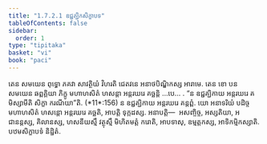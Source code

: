 ```yaml
---
title: "1.7.2.1 ឧជ្ជគ្ឃិកសិក្ខាបទ"
tableOfContents: false
sidebar:
  order: 1
type: "tipitaka"
basket: "vi"
book: "paci"
---
```



<DynamicBreadcrumb />

<Division number="586" book="paci">

<Paragraph number="1735" book="paci">
តេន សមយេន ពុទ្ធោ ភគវា សាវត្ថិយំ វិហរតិ ជេតវនេ អនាថបិណ្ឌិកស្ស អារាមេ. តេន ខោ បន សមយេន ឆព្ពគ្គិយា ភិក្ខូ មហាហសិតំ ហសន្តា អន្តរឃរេ គច្ឆន្តិ …បេ… .
</Paragraph>

<Paragraph number="1736" book="paci">
<Emphasis>“ន ឧជ្ជគ្ឃិកាយ អន្តរឃរេ គមិស្សាមីតិ សិក្ខា ករណីយា”</Emphasis>តិ. (*11*:<Emphasis>156</Emphasis>)
</Paragraph>

<Paragraph number="1737" book="paci">
ន ឧជ្ជគ្ឃិកាយ អន្តរឃរេ គន្តព្ពំ. យោ អនាទរិយំ បដិច្ច មហាហសិតំ ហសន្តោ អន្តរឃរេ គច្ឆតិ, អាបត្តិ ទុក្កដស្ស.
</Paragraph>

<Paragraph number="1738" book="paci">
អនាបត្តិ—  អសញ្ចិច្ច, អស្សតិយា, អជានន្តស្ស, គិលានស្ស, ហសនីយស្មឹ វត្ថុស្មឹ មិហិតមត្តំ ករោតិ, អាបទាសុ, ឧម្មត្តកស្ស, អាទិកម្មិកស្សាតិ.

</Paragraph>
</Division>

<Paragraph number="1739" type="center" book="paci">
បឋមសិក្ខាបទំ និដ្ឋិតំ.
</Paragraph>